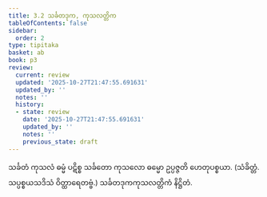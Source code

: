 ```yaml
---
title: 3.2 သင်္ခတဒုက, ကုသလတ္တိက
tableOfContents: false
sidebar:
  order: 2
type: tipitaka
basket: ab
book: p3
review:
  current: review
  updated: '2025-10-27T21:47:55.691631'
  updated_by: ''
  notes: ''
  history:
  - state: review
    date: '2025-10-27T21:47:55.691631'
    updated_by: ''
    notes: ''
    previous_state: draft
---
```



<ReviewStatus review={frontmatter.review} showDetails={true} />

<HypothesisAnnotation frontmatter={frontmatter} />

<DynamicBreadcrumb />

<Division number="14" book="p3" e="ch" v="39" p="349">

<Paragraph number="1497" book="p3">
သင်္ခတံ ကုသလံ ဓမ္မံ ပဋိစ္စ သင်္ခတော ကုသလော ဓမ္မော ဥပ္ပဇ္ဇတိ ဟေတုပစ္စယာ. (သံခိတ္တံ. သပ္ပစ္စယသဒိသံ ဝိတ္ထာရေတဗ္ဗံ.)

</Paragraph>
</Division>

<Paragraph number="1498" type="center" book="p3">
သင်္ခတဒုကကုသလတ္တိကံ နိဋ္ဌိတံ.
</Paragraph>